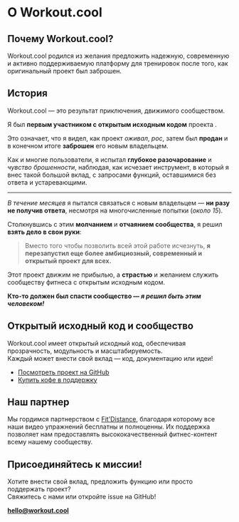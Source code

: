 
# О Workout.cool

## Почему Workout.cool?

Workout.cool родился из желания предложить надежную, современную и активно поддерживаемую платформу для тренировок после того, как оригинальный проект <WorkoutLol variant="muted" /> был заброшен.

## История

Workout.cool — это результат приключения, движимого сообществом.

Я был **первым участником с открытым исходным кодом** проекта <WorkoutLol variant="muted" />.

Это означает, что я видел, как проект *оживал*, *рос*, затем был **продан** и в конечном итоге **заброшен** его новым владельцем.

Как и многие пользователи, я испытал **глубокое разочарование** и *чувство брошенности*, наблюдая, как исчезает инструмент, в который я внес такой большой вклад, с запросами функций, оставшимися без ответа и устаревающими.

---

*В течение месяцев* я пытался связаться с новым владельцем — **ни разу не получив ответа**, несмотря на многочисленные попытки (*около 15*).

Столкнувшись с этим **молчанием** и **отчаянием сообщества**, я решил **взять дело в свои руки**:

> Вместо того чтобы позволить всей этой работе исчезнуть, **я перезапустил еще более амбициозный, современный и открытый проект для всех.**

Этот проект движим не прибылью, а **страстью** и желанием служить сообществу фитнеса с открытым исходным кодом.

**Кто-то должен был спасти сообщество — _я решил быть этим человеком!_**

## Открытый исходный код и сообщество

Workout.cool имеет открытый исходный код, обеспечивая прозрачность, модульность и масштабируемость.  
Каждый может внести свой вклад — код, документацию или идеи!

- [Посмотреть проект на GitHub](https://github.com/Snouzy/workout-cool)
- [Купить кофе в поддержку](https://ko-fi.com/workoutcool)

## Наш партнер

Мы гордимся партнерством с [Fit'Distance](https://fitdistance.io), благодаря которому все наши видео упражнений бесплатны и полноценны. Их поддержка позволяет нам предоставлять высококачественный фитнес-контент всему нашему сообществу.

## Присоединяйтесь к миссии!

Хотите внести свой вклад, предложить функцию или просто поддержать проект?  
Свяжитесь с нами или откройте issue на GitHub!

**[hello@workout.cool](mailto:hello@workout.cool)**